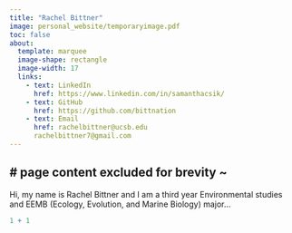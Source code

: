 ```yaml
---
title: "Rachel Bittner"
image: personal_website/temporaryimage.pdf
toc: false
about: 
  template: marquee
  image-shape: rectangle
  image-width: 17
  links:
    - text: LinkedIn
      href: https://www.linkedin.com/in/samanthacsik/
    - text: GitHub
      href: https://github.com/bittnation
    - text: Email
      href: rachelbittner@ucsb.edu
      rachelbittner7@gmail.com
---
```

        
# page content excluded for brevity ~
---

Hi, my name is Rachel Bittner and I am a third year Environmental studies and EEMB (Ecology, Evolution, and Marine Biology) major...

```r
1 + 1
```
